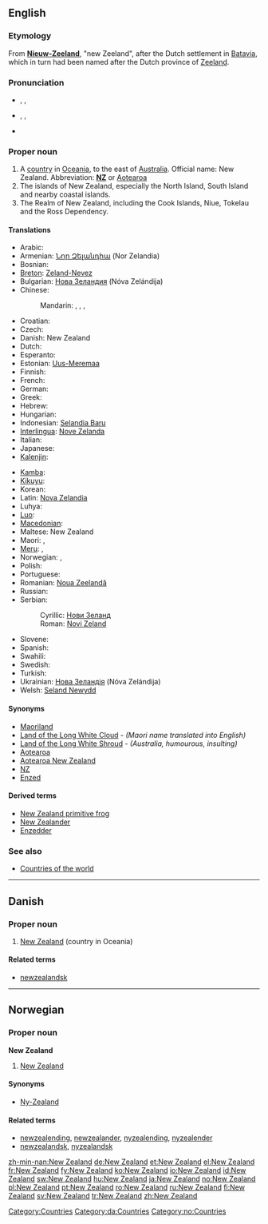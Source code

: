 ==English==
{{wikipedia}}

===Etymology===
From {{etyl|nl}} '''[[Nieuw-Zeeland]]''', "new Zeeland", after the Dutch settlement in [[Batavia]], which in turn had been named after the Dutch province of [[Zeeland]].

===Pronunciation===
* {{a|UK}} {{enPR|nyoo͞-zē'lənd}}, {{IPA|/ˈnjuː ˈziː.lənd/}}, {{SAMPA|/"nju: "zi:.l@nd/}}
* {{a|US}} {{enPR|noo͞-zē'lənd}}, {{IPA|/ˈnu ˈzi.lənd/}}, {{SAMPA|/"nu "zi.l@nd/}}
* {{audio|en-us-New Zealand.ogg|Audio (US)}}

===Proper noun===
{{en-proper noun|sg=[[new|New]] [[Zealand]]}}

# A [[country]] in [[Oceania]], to the east of [[Australia]]. Official name: New Zealand.  Abbreviation: '''[[NZ]]''' or [[Aotearoa]]
# The islands of New Zealand, especially the North Island, South Island and nearby coastal islands.
# The Realm of New Zealand, including the Cook Islands, Niue, Tokelau and the Ross Dependency.

====Translations====
{{trans-top|country in Oceania}}
* Arabic: {{t|ar|نيوزيلاندا|f|tr=nyuzilánda|sc=Arab}}
* Armenian: [[Նոր Զելանդիա]] (Nor Zelandia)
* Bosnian: {{t-|bs|Novi Zeland|m}}
* [[Breton]]: [[Zeland-Nevez]]
* Bulgarian: [[Нова Зеландия]] (Nóva Zelándija) {{f}}
* Chinese:
*: Mandarin: {{t|zh|新西蘭|sc=Hani}},  {{t|zh|新西兰|tr=Xīn-Xīlán|sc=Hani}},  {{qualifier|Taiwan}} {{t|zh|紐西蘭|sc=Hani}},  {{t|zh|纽西兰|tr=Niǔ-Xīlán|sc=Hani}}
* Croatian: {{t-|hr|Novi Zeland|m}}
* Czech: {{t-|cs|Nový Zéland|m}}
* Danish: New Zealand
* Dutch: {{t+|nl|Nieuw-Zeeland}}
* Esperanto: {{t-|eo|Nov-Zelando|xs=Esperanto}}
* Estonian: [[Uus-Meremaa]]
* Finnish: {{t+|fi|Uusi-Seelanti}}
* French: {{t+|fr|Nouvelle-Zélande|f}}
* German: {{t+|de|Neuseeland|n}}
* Greek: {{t+|el|Νέα Ζηλανδία|f|tr=Néa Zilandía|sc=Grek}}
* Hebrew: {{t|he|ניו זילנד|tr=niu ziland|f|sc=Hebr}}
* Hungarian: {{t+|hu|Új-Zéland}}
* Indonesian: [[Selandia Baru]]
* [[Interlingua]]: [[Nove Zelanda]]
* Italian: {{t+|it|Nuova Zelanda|f}}
* Japanese: {{t-|ja|ニュージーランド|tr=Nyūjīrando|sc=Jpan}}
* [[Kalenjin]]: {{tø|kln|Nyuziland}}
{{trans-mid}}
* [[Kamba]]: {{tø|kam|Nyuziland}}
* [[Kikuyu]]: {{tø|ki|Nyuziland}}
* Korean: {{t|ko|뉴질랜드|tr=Nyujillaendeu|sc=Kore}}
* Latin: [[Nova Zelandia]] {{f}}
* Luhya: {{tø|luy|Niuziland}}
* [[Luo]]: {{tø|luo|Niuziland}}
* [[Macedonian]]: {{t-|mk|Нов Зеланд|m|tr=Nov Zéland|sc=Cyrl|xs=Macedonian}}
* Maltese: New Zealand
* Maori: {{t|mi|Aotearoa}},  {{t|mi|Niu Tireni}}
* [[Meru]]: {{tø|mer|Nyuziland}},  {{tø|mer|Nyuziland}}
* Norwegian: {{t+|no|New Zealand}}, {{t-|no|Ny-Zealand}}
* Polish: {{t+|pl|Nowa Zelandia|f}}
* Portuguese: {{t+|pt|Nova Zelândia|f}}
* Romanian: [[Noua Zeelandă]] {{f}}
* Russian: {{t+|ru|Новая Зеландия|f|tr=Nóvaja Zelándija|sc=Cyrl}}
* Serbian:
*: Cyrillic: [[Нови Зеланд#Serbian|Нови Зеланд]] {{m}}
*: Roman: [[Novi Zeland#Serbian|Novi Zeland]] {{m}}
* Slovene: {{t+|sl|Nova Zelandija|f}}
* Spanish: {{t|pt|Nueva Zelanda|f}}
* Swahili: {{t+|sw|Nyuzilandi|xs=Swahili}}
* Swedish: {{t+|sv|Nya Zeeland}}
* Turkish: {{t+|tr|Yeni Zelanda}}
* Ukrainian: [[Нова Зеландія]] (Nóva Zelándija) {{f}}
* Welsh: [[Seland Newydd]]
{{trans-bottom}}

====Synonyms====
* [[Maoriland]]
* [[Land of the Long White Cloud]] - ''(Maori name translated into English)''
* [[Land of the Long White Shroud]] - ''(Australia, humourous, insulting)''
* [[Aotearoa]]
* [[Aotearoa New Zealand]]
* [[NZ]]
* [[Enzed]]

====Derived terms====
* [[New Zealand primitive frog]]
* [[New Zealander]]
* [[Enzedder]]

===See also===
* [[Appendix:Countries of the world|Countries of the world]]

[[Category:Countries]]

----

==Danish==
{{wikipedia|lang=da}}

===Proper noun===
{{infl|da|proper noun}}

# [[New Zealand]] (country in Oceania)

====Related terms====
* [[newzealandsk]]

[[Category:da:Countries]]

----

==Norwegian==

===Proper noun===
'''New Zealand'''

# [[#English|New Zealand]]

====Synonyms====
* [[Ny-Zealand]]

====Related terms====
* [[newzealending]], [[newzealander]], [[nyzealending]], [[nyzealender]]
* [[newzealandsk]], [[nyzealandsk]]

[[Category:no:Countries]]

[[zh-min-nan:New Zealand]]
[[de:New Zealand]]
[[et:New Zealand]]
[[el:New Zealand]]
[[fr:New Zealand]]
[[fy:New Zealand]]
[[ko:New Zealand]]
[[io:New Zealand]]
[[id:New Zealand]]
[[sw:New Zealand]]
[[hu:New Zealand]]
[[ja:New Zealand]]
[[no:New Zealand]]
[[pl:New Zealand]]
[[pt:New Zealand]]
[[ro:New Zealand]]
[[ru:New Zealand]]
[[fi:New Zealand]]
[[sv:New Zealand]]
[[tr:New Zealand]]
[[zh:New Zealand]]